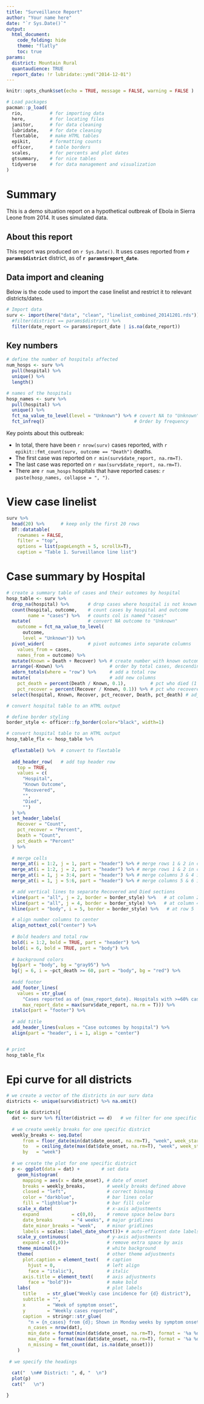 ```yaml
---
title: "Surveillance Report"
author: "Your name here"
date: "`r Sys.Date()`"
output:
  html_document:
    code_folding: hide
    theme: "flatly"
    toc: true
params:
  district: Mountain Rural
  quantaudience: TRUE
  report_date: !r lubridate::ymd("2014-12-01")
---
```


```r
knitr::opts_chunk$set(echo = TRUE, message = FALSE, warning = FALSE )
```

```r
# Load packages
pacman::p_load(
  rio,          # for importing data
  here,         # for locating files
  janitor,      # for data cleaning  
  lubridate,    # for date cleaning 
  flextable,    # make HTML tables
  epikit,       # formatting counts
  officer,      # table borders
  scales,       # for percents and plot dates
  gtsummary,    # for nice tables
  tidyverse     # for data management and visualization
)
```

# Summary {.tabset}

This is a demo situation report on a hypothetical outbreak of Ebola in Sierra Leone from 2014. It uses simulated data.  

## About this report  

This report was produced on `r Sys.Date()`. It uses cases reported from **`r params$district`** district, as of **`r params$report_date`**.

## Data import and cleaning
Below is the code used to import the case linelist and restrict it to relevant districts/dates.  

```r
# Import data
surv <- import(here("data", "clean", "linelist_combined_20141201.rds")) %>% 
  #filter(district == params$district) %>% 
  filter(date_report <= params$report_date | is.na(date_report))
```

## Key numbers  

```r
# define the number of hospitals affected
num_hosps <- surv %>%
  pull(hospital) %>%
  unique() %>%
  length()

# names of the hospitals
hosp_names <- surv %>% 
  pull(hospital) %>% 
  unique() %>% 
  fct_na_value_to_level(level = "Unknown") %>% # covert NA to "Unknown"
  fct_infreq()                                 # Order by frequency
```

Key points about this outbreak:  

* In total, there have been `r nrow(surv)` cases reported, with `r epikit::fmt_count(surv, outcome == "Death")` deaths.  
* The first case was reported on `r min(surv$date_report, na.rm=T)`.   
* The last case was reported on `r max(surv$date_report, na.rm=T)`.  
* There are `r num_hosps` hospitals that have reported cases: `r paste(hosp_names, collapse = ", ")`.  




# View case linelist  

```r
surv %>% 
  head(20) %>%      # keep only the first 20 rows
  DT::datatable(
    rownames = FALSE,
    filter = "top",
    options = list(pageLength = 5, scrollX=T),
    caption = "Table 1. Surveillance line list")
```

# Case summary by Hospital

```r
# create a summary table of cases and their outcomes by hospital
hosp_table <- surv %>% 
  drop_na(hospital) %>%       # drop cases where hospital is not known or missing
  count(hospital, outcome,    # count cases by hospital and outcome
        name = "cases") %>%   # counts col is named "cases" 
  mutate(                     # convert NA outcome to "Unknown"
    outcome = fct_na_value_to_level(
      outcome,
      level = "Unknown")) %>% 
  pivot_wider(                # pivot outcomes into separate columns
    values_from = cases,      
    names_from = outcome) %>% 
  mutate(Known = Death + Recover) %>% # create number with known outcome
  arrange(-Known) %>%                 # order by total cases, descending
  adorn_totals(where = "row") %>%     # add a total row
  mutate(                             # add new columns
    pct_death = percent(Death / Known, 0.1),         # pct who died (1 decimal)
    pct_recover = percent(Recover / Known, 0.1)) %>% # pct who recovered 
  select(hospital, Known, Recover, pct_recover, Death, pct_death) # adjust order
```

```r
# convert hospital table to an HTML output

# define border styling
border_style <- officer::fp_border(color="black", width=1)

# convert hospital table to an HTML output
hosp_table_flx <- hosp_table %>% 
  
  qflextable() %>%  # convert to flextable
  
  add_header_row(   # add top header row
    top = TRUE,
    values = c(
      "Hospital",
      "Known Outcome",
      "Recovered",
      "",
      "Died",
      "")
  ) %>% 
  set_header_labels(
    Recover = "Count",
    pct_recover = "Percent",
    Death = "Count",
    pct_death = "Percent"
  ) %>% 
  
  # merge cells
  merge_at(i = 1:2, j = 1, part = "header") %>% # merge rows 1 & 2 in column 1 
  merge_at(i = 1:2, j = 2, part = "header") %>% # merge rows 1 & 2 in column 2
  merge_at(i = 1, j = 3:4, part = "header") %>% # merge columns 3 & 4 in header row 1
  merge_at(i = 1, j = 5:6, part = "header") %>% # merge columns 5 & 6 in header row 2  

  # add vertical lines to separate Recovered and Died sections
  vline(part = "all", j = 2, border = border_style) %>%   # at column 2 
  vline(part = "all", j = 4, border = border_style) %>%   # at column 4
  hline(part = "body", i = 5, border = border_style) %>%   # at row 5

  # align number columns to center
  align_nottext_col("center") %>% 
  
  # Bold headers and total row
  bold(i = 1:2, bold = TRUE, part = "header") %>% 
  bold(i = 6, bold = TRUE, part = "body") %>% 
  
  # background colors
  bg(part = "body", bg = "gray95") %>% 
  bg(j = 6, i = ~pct_death >= 60, part = "body", bg = "red") %>% 
  
  #add footer
  add_footer_lines(
    values = str_glue(
      "Cases reported as of {max_report_date}. Hospitals with >=60% case fatality highlighted.",
      max_report_date = max(surv$date_report, na.rm = T))) %>% 
  italic(part = "footer") %>% 
  
  # add title
  add_header_lines(values = "Case outcomes by hospital") %>% 
  align(part = "header", i = 1, align = "center")


# print
hosp_table_flx
```


# Epi curve for all districts {.tabset}

```r

# we create a vector of the districts in our surv data 
districts <- unique(surv$district) %>% na.omit()

for(d in districts){
  dat <- surv %>% filter(district == d)   # we filter for one specific within the for loop 
  
  # we create weekly breaks for one specific district
  weekly_breaks <- seq.Date(
      from = floor_date(min(dat$date_onset, na.rm=T), "week", week_start = 1), 
      to   = ceiling_date(max(dat$date_onset, na.rm=T), "week", week_start = 1), 
      by   = "week")    
  
  # we create the plot for one specific district 
  p <- ggplot(data = dat) +        # set data
    geom_histogram(
      mapping = aes(x = date_onset), # date of onset
      breaks = weekly_breaks,        # weekly breaks defined above
      closed = "left",               # correct binning
      color = "darkblue",            # bar lines color
      fill = "lightblue")+           # bar fill color
    scale_x_date(                    # x-axis adjustments
      expand            = c(0,0),    # remove space below bars        
      date_breaks       = "4 weeks", # major gridlines        
      date_minor_breaks = "week",    # minor gridlines         
      labels = scales::label_date_short())+ # auto-efficent date labels
    scale_y_continuous(              # y-axis adjustments
      expand = c(0,0))+              # remove extra space by axis
    theme_minimal()+                 # white background
    theme(                           # other theme adjustments
      plot.caption = element_text(   # caption
        hjust = 0,                   # left align
        face = "italic"),            # italic
      axis.title = element_text(     # axis adjustments
        face = "bold"))+             # make bold
    labs(                            # plot labels
      title    = str_glue("Weekly case incidence for {d} district"),
      subtitle = "",
      x        = "Week of symptom onset",
      y        = "Weekly cases reported",
      caption  = stringr::str_glue(
        "n = {n_cases} from {d}; Shown in Monday weeks by symptom onset.\nOnset dates range from {min_date} to {max_date}\n{n_missing} cases missing date of onset and not shown",
        n_cases = nrow(dat),
        min_date = format(min(dat$date_onset, na.rm=T), format = '%a %d %b %Y'),
        max_date = format(max(dat$date_onset, na.rm=T), format = '%a %d %b %Y'),
        n_missing = fmt_count(dat, is.na(date_onset)))
    )
  
 # we specify the headings 
 
  cat("  \n## District: ", d, "  \n")
  plot(p)
  cat("   \n")

}
```



